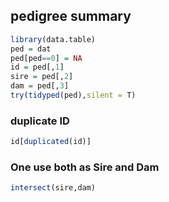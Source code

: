 ## pedigree summary
```r
library(data.table)
ped = dat
ped[ped==0] = NA
id = ped[,1]
sire = ped[,2]
dam = ped[,3]
try(tidyped(ped),silent = T)
```

### duplicate ID
```r
id[duplicated(id)]
```

### One use both as Sire and Dam 
```r
intersect(sire,dam)
```

